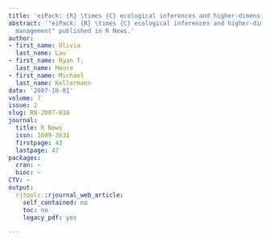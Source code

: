 ```yaml
---
title: 'eiPack: {R} \times {C} ecological inferences and higher-dimension data management'
abstract: '"eiPack: {R} \times {C} ecological inferences and higher-dimension data
  management" published in R News.'
author:
- first_name: Olivia
  last_name: Lau
- first_name: Ryan T.
  last_name: Moore
- first_name: Michael
  last_name: Kellermann
date: '2007-10-01'
volume: 7
issue: 2
slug: RN-2007-018
journal:
  title: R News
  issn: 1609-3631
  firstpage: 43
  lastpage: 47
packages:
  cran: ~
  bioc: ~
CTV: ~
output:
  rjtools::rjournal_web_article:
    self_contained: no
    toc: no
    legacy_pdf: yes

---
```

